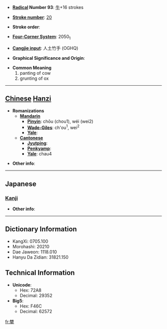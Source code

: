 * '''[[Wiktionary:Chinese radical index| Radical]] Number 93''': [[Wiktionary:Chinese radical index 牛|牛]]+16 strokes

* '''[[Wiktionary:Chinese total strokes index|Stroke number]]''': [[Wiktionary:Chinese total strokes index 20|20]]

* '''Stroke order''': 

* '''[[Wiktionary:Chinese four corner index|Four-Corner System]]''': 2050<sub>1</sub>

* '''[[Wiktionary:Chinese Cangjie index|Cangjie input]]''': 人土竹手 (OGHQ)

* '''Graphical Significance and Origin''': 

* '''Common Meaning'''
*#panting of cow
*# grunting of ox


----

== [[Chinese]] [[Hanzi]] ==

* '''Romanizations'''
** '''[[Mandarin]]'''
*** '''[[Pinyin]]''': chōu (chou1), wéi (wei2)
*** '''[[Wade-Giles]]''': ch'ou<sup>1</sup>, wei<sup>2</sup>
*** '''[[Yale]]''': 
** '''[[Cantonese]]'''
*** '''[[Jyutping]]''':
*** '''[[Penkyamp]]''': 
*** '''[[Yale]]''': chau4

* '''Other info''': 

----

==Japanese==
===[[Kanji]]===
{{kanji|on readings=[[しゅう]] (shū), [[しゅ]] (shu)
|kun readings=
}}

* '''Other info''':  

----

== Dictionary Information ==

* KangXi: 0705.100
* Morohashi: 20210
* Dae Jaweon: 1118.010
* Hanyu Da Zidian: 31821.150

== Technical Information ==

* '''Unicode''':
** Hex: 72A8
** Decimal: 29352
* '''Big5''':
** Hex: F46C
** Decimal: 62572

[[fr:犨]]